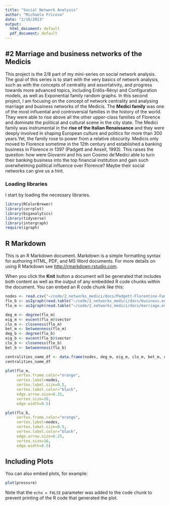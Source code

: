 ```yaml
---
title: "Social Network Analysis"
author: "Michaela Fricova"
date: "2/10/2023"
output:
  html_document: default
  pdf_document: default
---
```

## #2 Marriage and business networks of the Medicis
This project is the 2/8 part of my mini-series on social network analysis. The goal of this series is to start with the very basics of network analysis, such as with the concepts of centrality and assortativity, and progress towards more advanced topics, including Erdős-Rényi and Configuration models, as well as Exponential family random graphs. In this second project, I am focusing on the concept of network centrality and analysing marriage and business networks of the Medicis. The **Medici family** was one of the most influential and controversial families in the history of the world. They were able to rise above all the other upper-class families of Florence and dominate the political and cultural scene in the city state. The Medici family was instrumental in the **rise of the Italian Renaissance** and they were deeply involved in shaping European culture and politics for more than 300 years.Yet, the family rose to power from a relative obscurity. Medicis only moved to Florence sometime in the 12th century and established a banking business in Florence in 1397 (Padgett and Ansell, 1993). This raises the question: how were Giovanni and his son Cosimo de'Medici able to turn their banking business into the top financial institution and gain such overwhelming political influence over Florence? Maybe their social networks can give us a hint. 

### Loading libraries
I start by loading the necessary libraries.

```r
library(RColorBrewer)
library(corrplot)
library(biganalytics)
library(tidyverse)
library(intergraph)
require(igraph)
```

## R Markdown

This is an R Markdown document. Markdown is a simple formatting syntax for authoring HTML, PDF, and MS Word documents. For more details on using R Markdown see <http://rmarkdown.rstudio.com>.

When you click the **Knit** button a document will be generated that includes both content as well as the output of any embedded R code chunks within the document. You can embed an R code chunk like this:

```r
nodes <- read.csv("~/code/2_networks_medici/docs/Padgett-Florentine-Families_nodes.txt", sep="")
flo_b <- asIgraph(read.table("~/code/2_networks_medici/docs/business.edges", quote="\"", comment.char=""), vertices=nodes, directed=FALSE)
flo_m <- asIgraph(read.table("~/code/2_networks_medici/docs/marriage.edges", quote="\"", comment.char=""),  vertices=nodes, directed=FALSE)
```

```r
deg_m <- degree(flo_m)
eig_m <- evcent(flo_m)$vector
clo_m <- closeness(flo_m)
bet_m <- betweenness(flo_m)
deg_b <- degree(flo_b)
eig_b <- evcent(flo_b)$vector
clo_b <- closeness(flo_b)
bet_b <- betweenness(flo_b)

centralities_name_df <- data.frame(nodes, deg_m, eig_m, clo_m, bet_m, deg_b, eig_b, clo_b, bet_b)
centralities_name_df
```

```r
plot(flo_m, 
     vertex.frame.color="orange",
     vertex.label=nodes, 
     vertex.label.size=0.5,
     vertex.label.color="black",
     edge.arrow.size=0.25, 
     vertex.size=10, 
     edge.width=0.5)

plot(flo_b, 
     vertex.frame.color="orange",
     vertex.label=nodes, 
     vertex.label.size=0.5,
     vertex.label.color="black",
     edge.arrow.size=0.25, 
     vertex.size=10, 
     edge.width=0.5)
```

## Including Plots

You can also embed plots, for example:

```r
plot(pressure)
```

Note that the `echo = FALSE` parameter was added to the code chunk to prevent printing of the R code that generated the plot.
